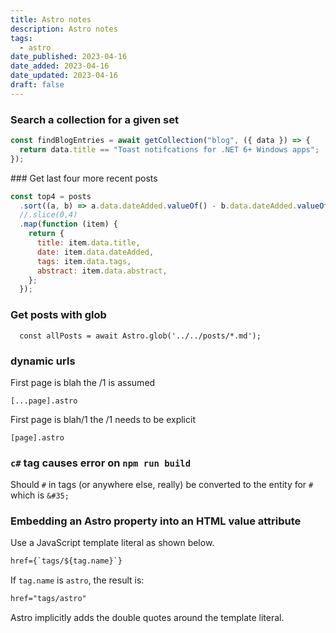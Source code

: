 ```yaml
---
title: Astro notes
description: Astro notes
tags:
  - astro
date_published: 2023-04-16
date_added: 2023-04-16
date_updated: 2023-04-16
draft: false
---
```



### Search a collection for a given set

```js
const findBlogEntries = await getCollection("blog", ({ data }) => {
  return data.title == "Toast notifcations for .NET 6+ Windows apps";
});
```

<Thumb />
### Get last four more recent posts

```js
const top4 = posts
  .sort((a, b) => a.data.dateAdded.valueOf() - b.data.dateAdded.valueOf())
  //.slice(0,4)
  .map(function (item) {
    return {
      title: item.data.title,
      date: item.data.dateAdded,
      tags: item.data.tags,
      abstract: item.data.abstract,
    };
  });
```

### Get posts with glob

```
  const allPosts = await Astro.glob('../../posts/*.md');
```

### dynamic urls

First page is blah the /1 is assumed

```
[...page].astro
```

First page is blah/1 the /1 needs to be explicit

```
[page].astro
```

### `c#` tag causes error on `npm run build`

Should `#` in tags (or anywhere else, really) be converted to the entity for `#` which is `&#35;`

### Embedding an Astro property into an HTML value attribute

Use a JavaScript template literal as shown below.

```html
href={`tags/${tag.name}`}
```

If `tag.name` is `astro`, the result is:

```html
href="tags/astro"
```

Astro implicitly adds the double quotes around the template literal.
